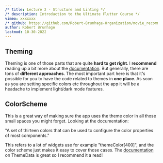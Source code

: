 ```yaml
---
/* title: Lecture 2 - Structure and Linting */
/* description: Introduction to the Ultimate Flutter Course */
vimeo: xxxxxxx 
/* github: https://github.com/Robert-Brunhage-Organization/movie_recommendation_app_course/commit/454914801e9b6758249a6e36e8a6bf8f52d93a16 */
author: Robert Brunhage
lastmod: 10-30-2022
---
```


## Theming

Theming is one of those parts that are quite **hard to get right**. I **recommend** reading up a bit more about the [documentation](https://flutter.dev/docs/cookbook/design/themes). But generally, there are tons of **different approaches**. The most important part here is that it's possible for you to have the code related to themes in **one place**. As soon as you are setting specific colors etc throughout the app it will be a headache to implement light/dark mode features.

## ColorScheme

This is a great way of making sure the app uses the theme color in all those small spaces you might forget. Looking at the documentation:

"A set of thirteen colors that can be used to configure the color properties of most components."

This refers to a lot of widgets use for example "themeColor[400]", and the color scheme just makes it easy to cover those cases. The</span> [documentation](https://api.flutter.dev/flutter/material/ThemeData-class.html) <span style="background-color: rgb(253, 253, 253); color: rgb(33, 33, 33);">on ThemeData is great so I recommend it a read!
